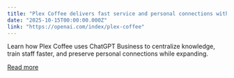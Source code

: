 ```yaml
---
title: "Plex Coffee delivers fast service and personal connections with ChatGPT Business"
date: "2025-10-15T00:00:00.000Z"
link: "https://openai.com/index/plex-coffee"
---
```


Learn how Plex Coffee uses ChatGPT Business to centralize knowledge, train staff faster, and preserve personal connections while expanding.

[Read more](https://openai.com/index/plex-coffee)
